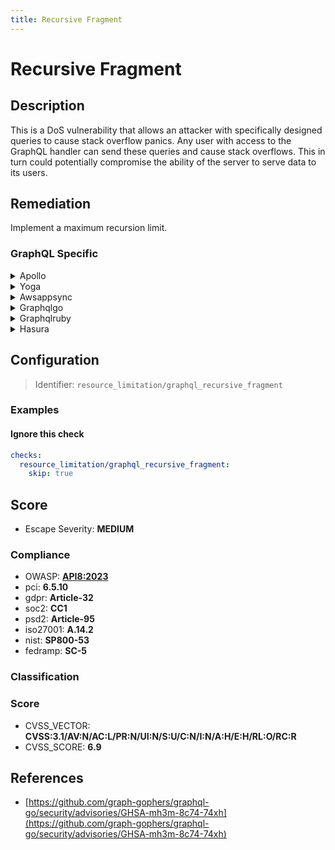 ```yaml
---
title: Recursive Fragment
---
```


# Recursive Fragment

## Description

This is a DoS vulnerability that allows an attacker with specifically designed queries to cause stack overflow panics. Any user with access to the GraphQL handler can send these queries and cause stack overflows. This in turn could potentially compromise the ability of the server to serve data to its users.


## Remediation

Implement a maximum recursion limit.



### GraphQL Specific

<details>
    <summary>Apollo</summary>

To address potential issues within the Apollo framework engine, ensure that all dependencies are up-to-date, follow best practices for schema design, and implement proper error handling. Regularly review the Apollo documentation for updates on security practices and performance improvements. Additionally, consider using Apollo's built-in features for performance monitoring and query optimization to enhance the resilience and efficiency of your GraphQL implementation.

</details>

<details>
    <summary>Yoga</summary>

To address issues within the Yoga framework engine, ensure that all components are updated to their latest versions to benefit from recent bug fixes and performance improvements. Regularly review the framework's documentation for best practices and utilize the community forums for support. Additionally, consider implementing error handling and logging mechanisms to monitor the system's health and quickly identify areas that require attention.

</details>

<details>
    <summary>Awsappsync</summary>

To address potential issues with the AWS AppSync framework engine, ensure that you are using the latest version of the service which includes the most recent security patches and performance improvements. Regularly review your schema and resolvers to optimize performance and security. Implement proper authentication and authorization mechanisms to control access to your GraphQL API. Monitor your API usage and set up alerts for unusual patterns that could indicate a problem. Additionally, consider using AWS CloudFormation or the AWS Amplify CLI to manage and provision your AppSync resources in a more controlled and repeatable manner.

</details>

<details>
    <summary>Graphqlgo</summary>

To address potential security vulnerabilities in the GraphQL Go framework engine, ensure that all user-supplied input is validated and sanitized. Implement proper error handling to avoid leaking sensitive information in error messages. Regularly update the framework to incorporate the latest security patches. Additionally, consider using query complexity analysis to prevent resource exhaustion attacks, and enforce authentication and authorization checks to control access to sensitive data.

</details>

<details>
    <summary>Graphqlruby</summary>

In the GraphQL Ruby framework, to avoid issues with recursive fragments, ensure that your queries are structured in a way that prevents infinite loops. This can be achieved by defining a maximum depth for queries and using fragment definitions wisely. Utilize the `max_depth` option in your schema definition to limit the complexity of the queries and protect against potential denial-of-service attacks. Additionally, consider implementing analysis tools provided by the framework to detect and alert on recursive fragment usage before it affects your application's performance.

</details>

<details>
    <summary>Hasura</summary>

To address potential issues with the Hasura framework engine, ensure that all GraphQL queries are constructed using parameterized statements to prevent injection attacks. Additionally, regularly update the Hasura engine to the latest version to incorporate security patches and performance improvements. Implement proper access control by configuring role-based permissions carefully, and review the security rules to ensure that sensitive data is protected. Monitor the Hasura logs for any unusual activity that could indicate a security breach or misconfiguration. By following these best practices, you can maintain a secure and efficient Hasura deployment.

</details>

## Configuration

> Identifier: `resource_limitation/graphql_recursive_fragment`



### Examples



#### Ignore this check

```yaml
checks:
  resource_limitation/graphql_recursive_fragment:
    skip: true
```




## Score

- Escape Severity: **<span className="medium-severity">MEDIUM</span>**

### Compliance

- OWASP: **[API8:2023](https://github.com/OWASP/API-Security/blob/master/editions/2023/en/0xa8-security-misconfiguration.md)**
- pci: **6.5.10**
- gdpr: **Article-32**
- soc2: **CC1**
- psd2: **Article-95**
- iso27001: **A.14.2**
- nist: **SP800-53**
- fedramp: **SC-5**

### Classification






### Score

- CVSS_VECTOR: **CVSS:3.1/AV:N/AC:L/PR:N/UI:N/S:U/C:N/I:N/A:H/E:H/RL:O/RC:R**
- CVSS_SCORE: **6.9**

## References

- [https://github.com/graph-gophers/graphql-go/security/advisories/GHSA-mh3m-8c74-74xh](https://github.com/graph-gophers/graphql-go/security/advisories/GHSA-mh3m-8c74-74xh)
  